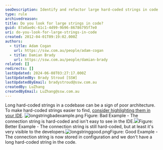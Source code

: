 ```yaml
---
seoDescription: Identify and refactor large hard-coded strings in code to improve architecture and maintainability.
type: rule
archivedreason:
title: Do you look for large strings in code?
guid: 87a0ae0c-61c1-4d99-9b96-86786795f7e0
uri: do-you-look-for-large-strings-in-code
created: 2012-04-01T09:19:02.000Z
authors:
  - title: Adam Cogan
    url: https://ssw.com.au/people/adam-cogan
  - title: Damian Brady
    url: https://ssw.com.au/people/damian-brady
related: []
redirects: []
lastUpdated: 2024-06-08T03:27:17.000Z
lastUpdatedBy: Brady Stroud [SSW]
lastUpdatedByEmail: bradystroud@ssw.com.au
createdBy: LuZhang
createdByEmail: LuZhang@ssw.com.au
---
```


Long hard-coded strings in a codebase can be a sign of poor architecture.
To make hard-coded strings easier to find, [consider highlighting them in your IDE](/do-you-highlight-strings-in-your-code-editor).
![longstringbadexample.png](/uploads/rules/do-you-look-for-large-strings-in-code/LongStringBadExample.png)
Figure: Bad Example - The connection string is hard-coded and isn't easy to see in the IDE.![](/uploads/rules/do-you-look-for-large-strings-in-code/longstringbadexample2.png)Figure: Better Example - The connection string is still hard-coded, but at least it's very visible to the developers.![longstringgood.png](/uploads/rules/do-you-look-for-large-strings-in-code/ShortStrings.png)Figure: Good Example - The connection string is now stored in configuration and we don't have a long hard-coded string in the code.
